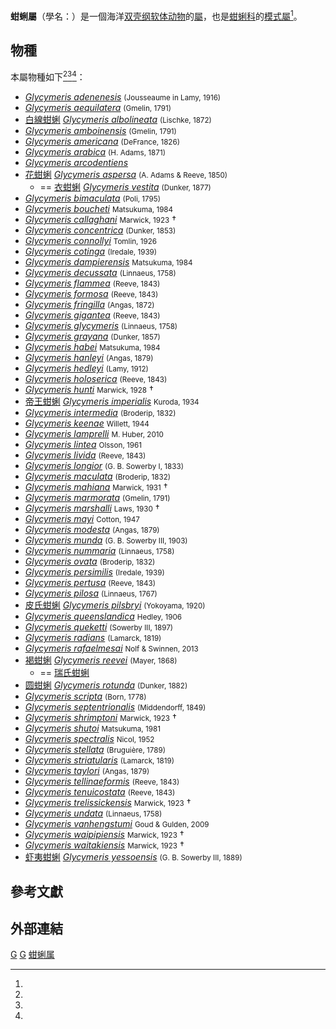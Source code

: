{{Automatic Taxobox
| taxon = Glycymeris
| image = Glycymeris inaequalis (Sowerby, 1833) (4233089361).jpg
| image_caption = ''Glycymeris inaequalis''
| fossil_range = {{fossil range|112.6|0|[[白垩纪|白垩纪]] - 現在}}
| authority = [[Emanuel_Mendez_da_Costa|da Costa]], 1778
| subdivision_ranks = [[種_(生物)|種]]
| subdivision =
| synonyms =
}}

'''蚶蜊屬'''（學名：{{lang|la|'''''Glycymeris'''''}}）是一個海洋[[双壳纲|双壳纲]][[软体动物|软体动物]]的[[屬_(生物)|屬]]，也是[[蚶蜊科|蚶蜊科]]的[[模式屬|模式屬]]<ref name="WoRMS_138035" />。

==物種==
本屬物種如下<ref name=biolib /><ref name=umich /><ref name="WoRMS_138035" />：
* ''[[Glycymeris_adenenesis|Glycymeris adenenesis]]'' <small>(Jousseaume in Lamy, 1916)</small>
* ''[[Glycymeris_aequilatera|Glycymeris aequilatera]]'' <small>(Gmelin, 1791)</small>
* [[白線蚶蜊|白線蚶蜊]] ''[[Glycymeris_albolineata|Glycymeris albolineata]]'' <small>(Lischke, 1872)</small>
* ''[[Glycymeris_amboinensis|Glycymeris amboinensis]]'' <small>(Gmelin, 1791)</small>
* ''[[Glycymeris_americana|Glycymeris americana]]'' <small>(DeFrance, 1826)</small>
* ''[[Glycymeris_arabica|Glycymeris arabica]]'' <small>(H. Adams, 1871)</small>
* ''[[Glycymeris_arcodentiens|Glycymeris arcodentiens]]''
* [[花蚶蜊|花蚶蜊]] ''[[Glycymeris_aspersa|Glycymeris aspersa]]'' <small>(A. Adams & Reeve, 1850)</small>
** == [[衣蚶蜊|衣蚶蜊]] ''[[Glycymeris_vestita|Glycymeris vestita]]'' <small>(Dunker, 1877) </small>
* ''[[Glycymeris_bimaculata|Glycymeris bimaculata]]'' <small>(Poli, 1795)</small>
* ''[[Glycymeris_boucheti|Glycymeris boucheti]]'' <small>Matsukuma, 1984</small>
* ''[[Glycymeris_callaghani|Glycymeris callaghani]]'' <small>Marwick, 1923</small> †
* ''[[Glycymeris_concentrica|Glycymeris concentrica]]'' <small>(Dunker, 1853)</small>
* ''[[Glycymeris_connollyi|Glycymeris connollyi]]'' <small>Tomlin, 1926</small>
* ''[[Glycymeris_cotinga|Glycymeris cotinga]]'' <small>(Iredale, 1939)</small>
* ''[[Glycymeris_dampierensis|Glycymeris dampierensis]]'' <small>Matsukuma, 1984</small>
* ''[[Glycymeris_decussata|Glycymeris decussata]]'' <small>(Linnaeus, 1758)</small>
* ''[[Glycymeris_flammea|Glycymeris flammea]]'' <small>(Reeve, 1843)</small>
* ''[[Glycymeris_formosa|Glycymeris formosa]]'' <small>(Reeve, 1843)</small>
* ''[[Glycymeris_fringilla|Glycymeris fringilla]]'' <small>(Angas, 1872)</small>
* ''[[Glycymeris_gigantea|Glycymeris gigantea]]'' <small>(Reeve, 1843)</small>
* ''[[Glycymeris_glycymeris|Glycymeris glycymeris]]'' <small>(Linnaeus, 1758)</small>
* ''[[Glycymeris_grayana|Glycymeris grayana]]'' <small>(Dunker, 1857)</small>
* ''[[Glycymeris_habei|Glycymeris habei]]'' <small>Matsukuma, 1984</small>
* ''[[Glycymeris_hanleyi|Glycymeris hanleyi]]'' <small>(Angas, 1879)</small>
* ''[[Glycymeris_hedleyi|Glycymeris hedleyi]]'' <small>(Lamy, 1912)</small>
* ''[[Glycymeris_holoserica|Glycymeris holoserica]]'' <small>(Reeve, 1843)</small>
* ''[[Glycymeris_hunti|Glycymeris hunti]]'' <small>Marwick, 1928</small> †
* [[帝王蚶蜊|帝王蚶蜊]] ''[[Glycymeris_imperialis|Glycymeris imperialis]]'' <small>Kuroda, 1934</small>
* ''[[Glycymeris_intermedia|Glycymeris intermedia]]'' <small>(Broderip, 1832)</small>
* ''[[Glycymeris_keenae|Glycymeris keenae]]'' <small>Willett, 1944</small>
* ''[[Glycymeris_lamprelli|Glycymeris lamprelli]]'' <small>M. Huber, 2010</small>
* ''[[Glycymeris_lintea|Glycymeris lintea]]'' <small>Olsson, 1961</small>
* ''[[Glycymeris_livida|Glycymeris livida]]'' <small>(Reeve, 1843)</small>
* ''[[Glycymeris_longior|Glycymeris longior]]'' <small>(G. B. Sowerby I, 1833)</small>
* ''[[Glycymeris_maculata|Glycymeris maculata]]'' <small>(Broderip, 1832)</small>
* ''[[Glycymeris_mahiana|Glycymeris mahiana]]'' <small>Marwick, 1931</small> †
* ''[[Glycymeris_marmorata|Glycymeris marmorata]]'' <small>(Gmelin, 1791)</small>
* ''[[Glycymeris_marshalli|Glycymeris marshalli]]'' <small>Laws, 1930</small> †
* ''[[Glycymeris_mayi|Glycymeris mayi]]'' <small>Cotton, 1947</small>
* ''[[Glycymeris_modesta|Glycymeris modesta]]'' <small>(Angas, 1879)</small>
* ''[[Glycymeris_munda|Glycymeris munda]]'' <small>(G. B. Sowerby III, 1903)</small>
* ''[[Glycymeris_nummaria|Glycymeris nummaria]]'' <small>(Linnaeus, 1758)</small>
* ''[[Glycymeris_ovata|Glycymeris ovata]]'' <small>(Broderip, 1832)</small>
* ''[[Glycymeris_persimilis|Glycymeris persimilis]]'' <small>(Iredale, 1939)</small>
* ''[[Glycymeris_pertusa|Glycymeris pertusa]]'' <small>(Reeve, 1843)</small>
* ''[[Glycymeris_pilosa|Glycymeris pilosa]]'' <small>(Linnaeus, 1767)</small>
* [[皮氏蚶蜊|皮氏蚶蜊]] ''[[Glycymeris_pilsbryi|Glycymeris pilsbryi]]'' <small>(Yokoyama, 1920)</small>
* ''[[Glycymeris_queenslandica|Glycymeris queenslandica]]'' <small>Hedley, 1906</small>
* ''[[Glycymeris_queketti|Glycymeris queketti]]'' <small>(Sowerby III, 1897)</small>
* ''[[Glycymeris_radians|Glycymeris radians]]'' <small>(Lamarck, 1819)</small>
* ''[[Glycymeris_rafaelmesai|Glycymeris rafaelmesai]]'' <small>Nolf & Swinnen, 2013</small>
* [[褐蚶蜊|褐蚶蜊]] ''[[Glycymeris_reevei|Glycymeris reevei]]'' <small>(Mayer, 1868)</small>
** == [[瑞氏蚶蜊|瑞氏蚶蜊]]
* [[圆蚶蜊|圆蚶蜊]] ''[[Glycymeris_rotunda|Glycymeris rotunda]]'' <small>(Dunker, 1882)</small>
* ''[[Glycymeris_scripta|Glycymeris scripta]]'' <small>(Born, 1778)</small>
* ''[[Glycymeris_septentrionalis|Glycymeris septentrionalis]]'' <small>(Middendorff, 1849)</small>
* ''[[Glycymeris_shrimptoni|Glycymeris shrimptoni]]'' <small>Marwick, 1923</small> †
* ''[[Glycymeris_shutoi|Glycymeris shutoi]]'' <small>Matsukuma, 1981</small>
* ''[[Glycymeris_spectralis|Glycymeris spectralis]]'' <small>Nicol, 1952</small>
* ''[[Glycymeris_stellata|Glycymeris stellata]]'' <small>(Bruguière, 1789)</small>
* ''[[Glycymeris_striatularis|Glycymeris striatularis]]'' <small>(Lamarck, 1819)</small>
* ''[[Glycymeris_taylori|Glycymeris taylori]]'' <small>(Angas, 1879)</small>
* ''[[Glycymeris_tellinaeformis|Glycymeris tellinaeformis]]'' <small>(Reeve, 1843)</small>
* ''[[Glycymeris_tenuicostata|Glycymeris tenuicostata]]'' <small>(Reeve, 1843)</small>
* ''[[Glycymeris_trelissickensis|Glycymeris trelissickensis]]'' <small>Marwick, 1923</small> †
* ''[[Glycymeris_undata|Glycymeris undata]]'' <small>(Linnaeus, 1758)</small>
* ''[[Glycymeris_vanhengstumi|Glycymeris vanhengstumi]]'' <small>Goud & Gulden, 2009</small>
* ''[[Glycymeris_waipipiensis|Glycymeris waipipiensis]]'' <small>Marwick, 1923</small> †
* ''[[Glycymeris_waitakiensis|Glycymeris waitakiensis]]'' <small>Marwick, 1923</small> †
* [[虾夷蚶蜊|虾夷蚶蜊]] ''[[Glycymeris_yessoensis|Glycymeris yessoensis]]'' <small>(G. B. Sowerby III, 1889)</small>

==參考文獻==
{{reflist |refs=
<ref name=biolib>{{cite web
 |url=http://www.biolib.cz/en/taxon/id16378/
 |title=Glycymeris
 |work=Biolib
 |access-date=2017-02-11
 |archive-date=2016-03-04
 |archive-url=https://web.archive.org/web/20160304104024/http://www.biolib.cz/en/taxon/id16378/
 |dead-url=no
 }}</ref>
<ref name=umich>{{cite web
 |url=http://animaldiversity.ummz.umich.edu/site/accounts/classification//Glycymeris.html
 |title=Glycymeris
 |work=Animal Diversity
 |access-date=2017-02-11
 |archive-date=2005-03-24
 |archive-url=https://web.archive.org/web/20050324194241/http://animaldiversity.ummz.umich.edu/site/accounts/classification/Glycymeris.html
 |dead-url=no
 }}</ref>
<ref name="WoRMS_138035">{{cite WoRMS
 |id=138035 |authorlink=WoRMS
 |title= }}</ref>
}}

==外部連結==
{{commonscat |Glycymeris }}
{{taxonbar}}
[[Category:_1778年描述的分类群|G]]
[[Category:_蚶蜊科|G]]
[[Category:蚶蜊属|]]